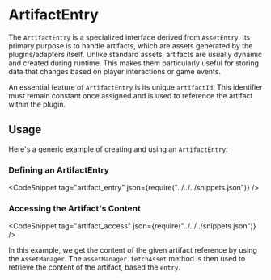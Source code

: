 
# ArtifactEntry

The `ArtifactEntry` is a specialized interface derived from `AssetEntry`.
Its primary purpose is to handle artifacts, which are assets generated by the plugins/adapters itself.
Unlike standard assets, artifacts are usually dynamic and created during runtime.
This makes them particularly useful for storing data that changes based on player interactions or game events.

An essential feature of `ArtifactEntry` is its unique `artifactId`.
This identifier must remain constant once assigned and is used to reference the artifact within the plugin.

## Usage 

Here's a generic example of creating and using an `ArtifactEntry`:

### Defining an ArtifactEntry

<CodeSnippet tag="artifact_entry" json={require("../../../snippets.json")} />

### Accessing the Artifact's Content
<CodeSnippet tag="artifact_access" json={require("../../../snippets.json")} />

In this example, we get the content of the given artifact reference by using the `AssetManager`.
The `assetManager.fetchAsset` method is then used to retrieve the content of the artifact, based the `entry`.

